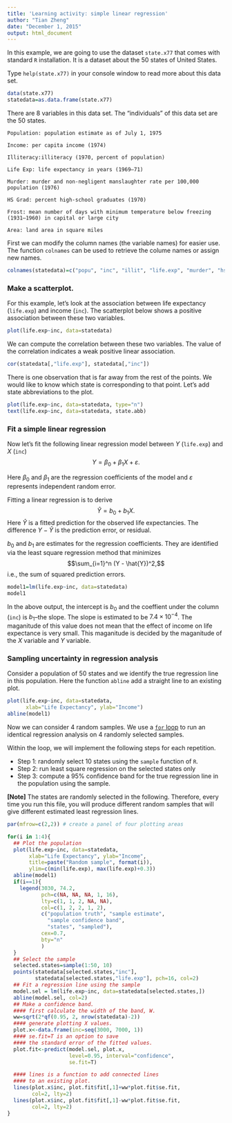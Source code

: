 ```yaml
---
title: 'Learning activity: simple linear regression'
author: "Tian Zheng"
date: "December 1, 2015"
output: html_document
---
```


In this example, we are going to use the dataset `state.x77` that comes with standard `R` installation. It is a dataset about the 50 states of United States. 

Type `help(state.x77)` in your console window to read more about this data set. 

```r
data(state.x77)
statedata=as.data.frame(state.x77)
```

There are 8 variables in this data set. The "individuals" of this data set are the 50 states. 

    Population: population estimate as of July 1, 1975
    
    Income: per capita income (1974)
    
    Illiteracy:illiteracy (1970, percent of population)
    
    Life Exp: life expectancy in years (1969–71)
    
    Murder: murder and non-negligent manslaughter rate per 100,000 population (1976)
    
    HS Grad: percent high-school graduates (1970)
    
    Frost: mean number of days with minimum temperature below freezing (1931–1960) in capital or large city
    
    Area: land area in square miles

First we can modify the column names (the variable names) for easier use. The function `colnames` can be used to retrieve the colume names or assign new names. 

```r
colnames(statedata)=c("popu", "inc", "illit", "life.exp", "murder", "hs.grad", "frost", "area")
```

### Make a scatterplot.

For this example, let's look at the association between life expectancy (`life.exp`) and income (`inc`). The scatterplot below shows a positive association between these two variables. 

```r
plot(life.exp~inc, data=statedata)
```

We can compute the correlation between these two variables. The value of the correlation indicates a weak positive linear association. 
```r
cor(statedata[,"life.exp"], statedata[,"inc"])
```

There is one observation that is far away from the rest of the points. We would like to know which state is corresponding to that point. Let's add state abbreviations to the plot. 

```r
plot(life.exp~inc, data=statedata, type="n")
text(life.exp~inc, data=statedata, state.abb)
```

### Fit a simple linear regression
Now let's fit the following linear regression model between $Y$ (`life.exp`) and $X$ (`inc`)
$$ Y= \beta_0 +\beta_1 X + \varepsilon. $$

Here $\beta_0$ and $\beta_1$ are the regression coefficients of the model and $\varepsilon$ represents independent random error. 

Fitting a linear regression is to derive
$$\hat{Y} = b_0 + b_1 X.$$
Here $\hat{Y}$ is a fitted prediction for the observed life expectancies. The difference $Y - \hat{Y}$ is the prediction error, or residual. 

$b_0$ and $b_1$ are estimates for the regression coefficients. They are identified via the least square regression method that minimizes
$$\sum_{i=1}^n (Y - \hat{Y})^2,$$
i.e., the sum of squared prediction errors. 

```r
model1=lm(life.exp~inc, data=statedata)
model1
```

In the above output, the intercept is $b_0$ and the coeffient under the column (`inc`) is $b_1$--the slope. The slope is estimated to be $7.4\times 10^{-4}$. The maganitude of this value does not mean that the effect of income on life expectance is very small. This maganitude is decided by the maganitude of the $X$ variable and $Y$ variable. 

### Sampling uncertainty in regression analysis

Consider a population of 50 states and we identify the true regression line in this population. Here the function `abline` add a straight line to an existing plot.
```r
plot(life.exp~inc, data=statedata,
      xlab="Life Expectancy", ylab="Income")
abline(model1)
```

Now we can consider 4 random samples. We use a [`for` loop](https://en.wikipedia.org/wiki/For_loop) to run an identical regression analysis on 4 randomly selected samples. 

Within the loop, we will implement the following steps for each repetition. 

+ Step 1: randomly select 10 states using the `sample` function of `R`. 
+ Step 2: run least square regression on the selected states only
+ Step 3: compute a 95% confidence band for the true regression line in the population using the sample. 

**[Note]** The states are randomly selected in the following. Therefore, every time you run this file, you will produce different random samples that will give different estimated least regression lines. 

```r
par(mfrow=c(2,2)) # create a panel of four plotting areas

for(i in 1:4){
  ## Plot the population
  plot(life.exp~inc, data=statedata,
       xlab="Life Expectancy", ylab="Income",
       title=paste("Random sample", format(i)),
       ylim=c(min(life.exp), max(life.exp)+0.3))
  abline(model1)
  if(i==1){
    legend(3030, 74.2, 
           pch=c(NA, NA, NA, 1, 16), 
           lty=c(1, 1, 2, NA, NA),
           col=c(1, 2, 2, 1, 2),
           c("population truth", "sample estimate",
             "sample confidence band", 
             "states", "sampled"),
           cex=0.7,
           bty="n"
           )
  }
  ## Select the sample
  selected.states=sample(1:50, 10)
  points(statedata[selected.states,"inc"], 
         statedata[selected.states,"life.exp"], pch=16, col=2)
  ## Fit a regression line using the sample
  model.sel = lm(life.exp~inc, data=statedata[selected.states,])
  abline(model.sel, col=2)
  ## Make a confidence band. 
  #### first calculate the width of the band, W.
  ww=sqrt(2*qf(0.95, 2, nrow(statedata)-2))
  #### generate plotting X values. 
  plot.x<-data.frame(inc=seq(3000, 7000, 1))
  #### se.fit=T is an option to save 
  #### the standard error of the fitted values. 
  plot.fit<-predict(model.sel, plot.x, 
                    level=0.95, interval="confidence", 
                    se.fit=T)

  #### lines is a function to add connected lines 
  #### to an existing plot.
  lines(plot.x$inc, plot.fit$fit[,1]+ww*plot.fit$se.fit, 
        col=2, lty=2)
  lines(plot.x$inc, plot.fit$fit[,1]-ww*plot.fit$se.fit, 
        col=2, lty=2)
}
```
